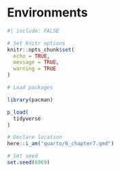 # Environments {.unnumbered}

```r
#| include: FALSE

# Set knitr options
knitr::opts_chunk$set(
  echo = TRUE,
  message = TRUE,
  warning = TRUE
)

# Load packages

library(pacman)

p_load(
  tidyverse
)

# Declare location
here::i_am("quarto/6_chapter7.qmd")

# Set seed
set.seed(6969)
```